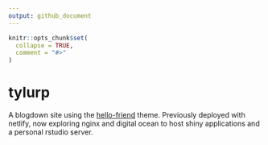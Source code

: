 ```yaml
---
output: github_document
---
```


<!-- README.md is generated from README.Rmd. Please edit that file -->

```r
knitr::opts_chunk$set(
  collapse = TRUE,
  comment = "#>"
)
```

# tylurp

<!-- badges: start -->
<!-- badges: end -->

A blogdown site using the [hello-friend](https://github.com/panr/hugo-theme-hello-friend) theme. Previously deployed with netlify, now exploring nginx and digital ocean to host shiny applications and a personal rstudio server.